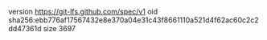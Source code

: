 version https://git-lfs.github.com/spec/v1
oid sha256:ebb776af17567432e8e370a04e31c43f8661110a521d4f62ac60c2c2dd47361d
size 3697
